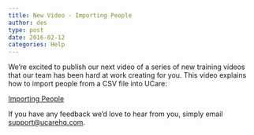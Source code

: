 ```yaml
---
title: New Video - Importing People
author: des
type: post
date: 2016-02-12
categories: Help
---
```


We’re excited to publish our next video of a series of new training videos that our team has been hard at work creating for you. This video explains how to import people from a CSV file into UCare:

[Importing People](https://ucare.zendesk.com/hc/en-us/articles/202203760-Importing-People)

<YouTube id='eN0vLmQqYfs' />

If you have any feedback we’d love to hear from you, simply email support@ucarehq.com.

